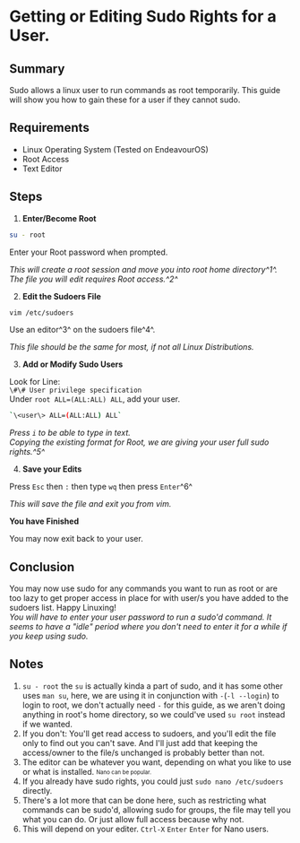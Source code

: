 # Getting or Editing Sudo Rights for a User.

## Summary

Sudo allows a linux user to run commands as root temporarily. This guide will show you how to gain these for a user if they cannot sudo.

## Requirements

- Linux Operating System (Tested on EndeavourOS)
- Root Access
- Text Editor

## Steps

1. **Enter/Become Root**  

```bash copy
su - root
```  
Enter your Root password when prompted.  

*This will create a root session and move you into root home directory^1^. The file you will edit requires Root access.^2^*

2. **Edit the Sudoers File**  

```bash copy
vim /etc/sudoers
```  

Use an editor^3^ on the sudoers file^4^.  

*This file should be the same for most, if not all Linux Distributions.*

3. **Add or Modify Sudo Users**  

Look for Line:  
`\#\# User privilege specification`  
Under `root ALL=(ALL:ALL) ALL`, add your user.  
```bash copy
`\<user\> ALL=(ALL:ALL) ALL`
```  
*Press `i` to be able to type in text.*  
*Copying the existing format for Root, we are giving your user full sudo rights.^5^*  

4. **Save your Edits**  

Press `Esc` then `:` then type `wq` then press `Enter`^6^  

*This will save the file and exit you from vim.*  

**You have Finished**  

You may now exit back to your user.

## Conclusion  

You may now use sudo for any commands you want to run as root or are too lazy to get proper access in place for with user/s you have added to the sudoers list. Happy Linuxing!  
*You will have to enter your user password to run a sudo'd command. It seems to have a "idle" period where you don't need to enter it for a while if you keep using sudo.*


## Notes

1. `su - root` the `su` is actually kinda a part of sudo, and it has some other uses `man su`, here, we are using it in conjunction with `-`(`-l --login`) to login to root, we don't actually need `-` for this guide, as we aren't doing anything in root's home directory, so we could've used `su root` instead if we wanted.  
2. If you don't: You'll get read access to sudoers, and you'll edit the file only to find out you can't save. And I'll just add that keeping the access/owner to the file/s unchanged is probably better than not.  
3. The editor can be whatever you want, depending on what you like to use or what is installed. <sub><sup>Nano can be popular.</sup></sub>  
4. If you already have sudo rights, you could just `sudo nano /etc/sudoers` directly.
5. There's a lot more that can be done here, such as restricting what commands can be sudo'd, allowing sudo for groups, the file may tell you what you can do. Or just allow full access because why not.  
6. This will depend on your editer. `Ctrl-X` `Enter` `Enter` for Nano users.